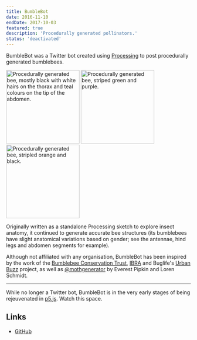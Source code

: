 ```yaml
---
title: BumbleBot
date: 2016-11-10
endDate: 2017-10-03
featured: true
description: 'Procedurally generated pollinators.'
status: 'deactivated'
---
```


BumbleBot was a Twitter bot created using [Processing](http://processing.org/) to post procedurally generated bumblebees.

<div class="gallery">
<Image class="small greyscale" alt="Procedurally generated bee, mostly black with white hairs on the thorax and teal colours on the tip of the abdomen." src={beeImg1} width="200" height="200" />
<Image class="small greyscale" alt="Procedurally generated bee, striped green and purple." src={beeImg2} width="200" height="200" />
<Image class="small greyscale" alt="Procedurally generated bee, stripled orange and black." src={beeImg3} width="200" height="200" />
</div>

Originally written as a standalone Processing sketch to explore insect anatomy, it continued to generate accurate bee structures (its bumblebees have slight anatomical variations based on gender; see the antennae, hind legs and abdomen segments for example).

Although not affiliated with any organisation, BumbleBot has been inspired by the work of the [Bumblebee Conservation Trust](http://bumblebeeconservation.org/), [IBRA](http://www.ibrabee.org.uk/) and Buglife's [Urban Buzz](https://www.buglife.org.uk/our-work/pollinator-projects/urban-buzz/) project, as well as [@mothgenerator](https://twitter.com/mothgenerator) by Everest Pipkin and Loren Schmidt.

***

While no longer a Twitter bot, BumbleBot is in the very early stages of being rejeuvenated in [p5.js](https://p5js.org). Watch this space.

## Links
- [GitHub](https://github.com/codemacabre/bumblebot)

